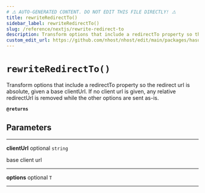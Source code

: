 ```yaml
---
# ⚠️ AUTO-GENERATED CONTENT. DO NOT EDIT THIS FILE DIRECTLY! ⚠️
title: rewriteRedirectTo()
sidebar_label: rewriteRedirectTo()
slug: /reference/nextjs/rewrite-redirect-to
description: Transform options that include a redirectTo property so the redirect url is absolute, given a base clientUrl. If no client url is given, any relative redirectUrl is removed while the other options are sent as-is.
custom_edit_url: https://github.com/nhost/nhost/edit/main/packages/hasura-auth-js/src/utils/url.ts#L29
---
```


# `rewriteRedirectTo()`

Transform options that include a redirectTo property so the
redirect url is absolute, given a base clientUrl.
If no client url is given, any relative redirectUrl is removed while
the other options are sent as-is.

**`@returns`**

## Parameters

---

**<span className="parameter-name">clientUrl</span>** <span className="optional-status">optional</span> <code>string</code>

base client url

---

**<span className="parameter-name">options</span>** <span className="optional-status">optional</span> <code>T</code>

---
